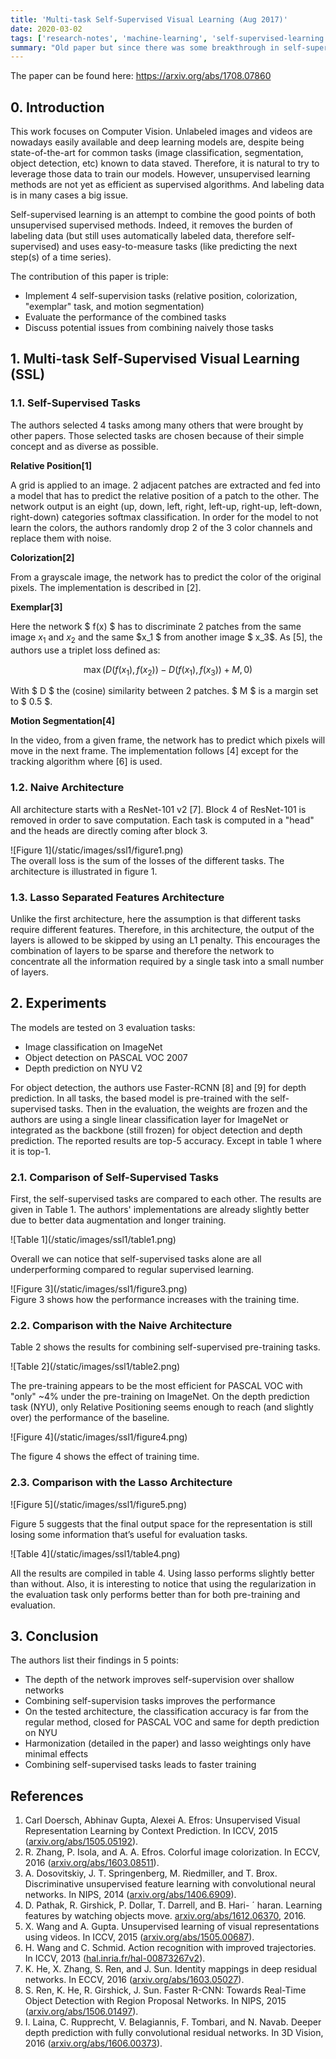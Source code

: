 ```yaml
---
title: 'Multi-task Self-Supervised Visual Learning (Aug 2017)'
date: 2020-03-02
tags: ['research-notes', 'machine-learning', 'self-supervised-learning']
summary: "Old paper but since there was some breakthrough in self-supervised learning, I'm studying deeper this topic recently."
---
```


The paper can be found here: https://arxiv.org/abs/1708.07860

## 0. Introduction

This work focuses on Computer Vision. Unlabeled images and videos are nowadays easily available and deep learning models are, despite being state-of-the-art for common tasks (image classification, segmentation, object detection, etc) known to data staved. Therefore, it is natural to try to leverage those data to train our models. However, unsupervised learning methods are not yet as efficient as supervised algorithms. And labeling data is in many cases a big issue.

Self-supervised learning is an attempt to combine the good points of both unsupervised supervised methods. Indeed, it removes the burden of labeling data (but still uses automatically labeled data, therefore self-supervised) and uses easy-to-measure tasks (like predicting the next step(s) of a time series).

The contribution of this paper is triple:

- Implement 4 self-supervision tasks (relative position, colorization, "exemplar" task, and motion segmentation)
- Evaluate the performance of the combined tasks
- Discuss potential issues from combining naively those tasks

## 1. Multi-task Self-Supervised Visual Learning (SSL)

### 1.1. Self-Supervised Tasks

The authors selected 4 tasks among many others that were brought by other papers. Those selected tasks are chosen because of their simple concept and as diverse as possible.

**Relative Position[1]**

A grid is applied to an image. 2 adjacent patches are extracted and fed into a model that has to predict the relative position of a patch to the other. The network output is an eight (up, down, left, right, left-up, right-up, left-down, right-down) categories softmax classification. In order for the model to not learn the colors, the authors randomly drop 2 of the 3 color channels and replace them with noise.

**Colorization[2]**

From a grayscale image, the network has to predict the color of the original pixels. The implementation is described in [2].

**Exemplar[3]**

Here the network $ f(x) $ has to discriminate 2 patches from the same image $x_1$ and $x_2$ and the same $x_1 $ from another image $ x_3$. As [5], the authors use a triplet loss defined as:

$$\max(D(f(x_1),f(x_2))-D(f(x_1),f(x_3))+M,0)$$

With $ D $ the (cosine) similarity between 2 patches. $ M $ is a margin set to $ 0.5 $.

**Motion Segmentation[4]**

In the video, from a given frame, the network has to predict which pixels will move in the next frame. The implementation follows [4] except for the tracking algorithm where [6] is used.

### 1.2. Naive Architecture

All architecture starts with a ResNet-101 v2 [7]. Block 4 of ResNet-101 is removed in order to save computation. Each task is computed in a "head" and the heads are directly coming after block 3.

<div className="text-center">![Figure 1](/static/images/ssl1/figure1.png)</div>
The overall loss is the sum of the losses of the different tasks. The architecture is illustrated in
figure 1.

### 1.3. Lasso Separated Features Architecture

Unlike the first architecture, here the assumption is that different tasks require different features. Therefore, in this architecture, the output of the layers is allowed to be skipped by using an L1 penalty. This encourages the combination of layers to be sparse and therefore the network to concentrate all the information required by a single task into a small number of layers.

## 2. Experiments

The models are tested on 3 evaluation tasks:

- Image classification on ImageNet
- Object detection on PASCAL VOC 2007
- Depth prediction on NYU V2

For object detection, the authors use Faster-RCNN [8] and [9] for depth prediction. In all tasks, the based model is pre-trained with the self-supervised tasks. Then in the evaluation, the weights are frozen and the authors are using a single linear classification layer for ImageNet or integrated as the backbone (still frozen) for object detection and depth prediction. The reported results are top-5 accuracy. Except in table 1 where it is top-1.

### 2.1. Comparison of Self-Supervised Tasks

First, the self-supervised tasks are compared to each other. The results are given in Table 1. The authors' implementations are already slightly better due to better data augmentation and longer training.

<div className="text-center">![Table 1](/static/images/ssl1/table1.png)</div>

Overall we can notice that self-supervised tasks alone are all underperforming compared to regular supervised
learning.

<div className="text-center">![Figure 3](/static/images/ssl1/figure3.png)</div>
Figure 3 shows how the performance increases with the training time.

### 2.2. Comparison with the Naive Architecture

Table 2 shows the results for combining self-supervised pre-training tasks.

<div className="text-center">![Table 2](/static/images/ssl1/table2.png)</div>

The pre-training appears to be the most efficient for PASCAL VOC with "only" ~4% under the pre-training
on ImageNet. On the depth prediction task (NYU), only Relative Positioning seems enough to reach (and
slightly over) the performance of the baseline.

<div className="text-center">![Figure 4](/static/images/ssl1/figure4.png)</div>

The figure 4 shows the effect of training time.

### 2.3. Comparison with the Lasso Architecture

<div className="text-center">![Figure 5](/static/images/ssl1/figure5.png)</div>

Figure 5 suggests that the final output space for the representation is still losing some information
that’s useful for evaluation tasks.

<div className="text-center">![Table 4](/static/images/ssl1/table4.png)</div>

All the results are compiled in table 4. Using lasso performs slightly better than without. Also, it
is interesting to notice that using the regularization in the evaluation task only performs better than
for both pre-training and evaluation.

## 3. Conclusion

The authors list their findings in 5 points:

- The depth of the network improves self-supervision over shallow networks
- Combining self-supervision tasks improves the performance
- On the tested architecture, the classification accuracy is far from the regular method, closed for PASCAL VOC and same for depth prediction on NYU
- Harmonization (detailed in the paper) and lasso weightings only have minimal effects
- Combining self-supervised tasks leads to faster training

## References

1. Carl Doersch, Abhinav Gupta, Alexei A. Efros: Unsupervised Visual Representation Learning by Context Prediction. In ICCV, 2015 ([arxiv.org/abs/1505.05192](https://arxiv.org/abs/1505.05192)).
2. R. Zhang, P. Isola, and A. A. Efros. Colorful image colorization. In ECCV, 2016 ([arxiv.org/abs/1603.08511](https://arxiv.org/abs/1603.08511)).
3. A. Dosovitskiy, J. T. Springenberg, M. Riedmiller, and
   T. Brox. Discriminative unsupervised feature learning with
   convolutional neural networks. In NIPS, 2014 ([arxiv.org/abs/1406.6909](https://arxiv.org/abs/1406.6909)).
4. D. Pathak, R. Girshick, P. Dollar, T. Darrell, and B. Hari- ´
   haran. Learning features by watching objects move. [arxiv.org/abs/1612.06370](https://arxiv.org/abs/1612.06370), 2016.
5. X. Wang and A. Gupta. Unsupervised learning of visual representations using videos. In ICCV, 2015 ([arxiv.org/abs/1505.00687](https://arxiv.org/abs/1505.00687)).
6. H. Wang and C. Schmid. Action recognition with improved
   trajectories. In ICCV, 2013 ([hal.inria.fr/hal-00873267v2](https://hal.inria.fr/hal-00873267v2)).
7. K. He, X. Zhang, S. Ren, and J. Sun. Identity mappings in
   deep residual networks. In ECCV, 2016 ([arxiv.org/abs/1603.05027](https://arxiv.org/abs/1603.05027)).
8. S. Ren, K. He, R. Girshick, J. Sun. Faster R-CNN: Towards Real-Time Object Detection with Region Proposal Networks. In NIPS, 2015 ([arxiv.org/abs/1506.01497](https://arxiv.org/abs/1506.01497)).
9. I. Laina, C. Rupprecht, V. Belagiannis, F. Tombari, and
   N. Navab. Deeper depth prediction with fully convolutional
   residual networks. In 3D Vision, 2016 ([arxiv.org/abs/1606.00373](https://arxiv.org/abs/1606.00373)).
